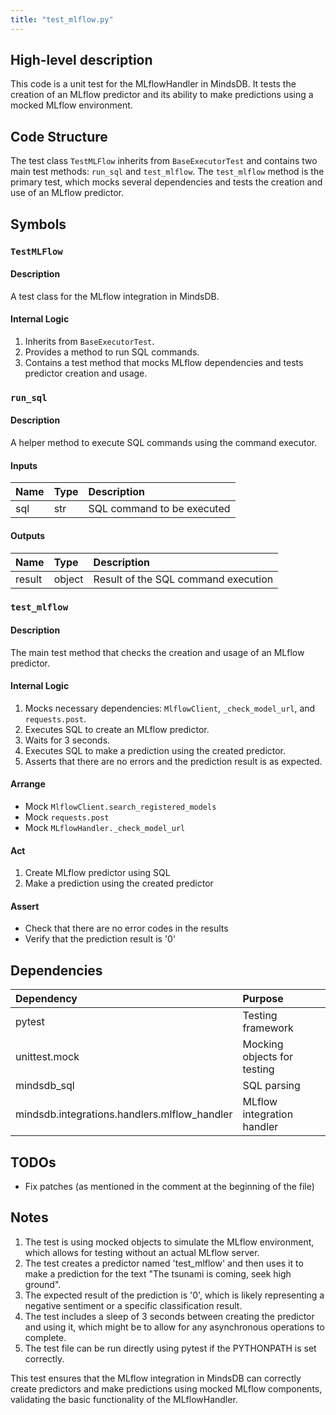 ```yaml
---
title: "test_mlflow.py"
---
```


## High-level description
This code is a unit test for the MLflowHandler in MindsDB. It tests the creation of an MLflow predictor and its ability to make predictions using a mocked MLflow environment.

## Code Structure
The test class `TestMLFlow` inherits from `BaseExecutorTest` and contains two main test methods: `run_sql` and `test_mlflow`. The `test_mlflow` method is the primary test, which mocks several dependencies and tests the creation and use of an MLflow predictor.

## Symbols

### `TestMLFlow`
#### Description
A test class for the MLflow integration in MindsDB.

#### Internal Logic
1. Inherits from `BaseExecutorTest`.
2. Provides a method to run SQL commands.
3. Contains a test method that mocks MLflow dependencies and tests predictor creation and usage.

### `run_sql`
#### Description
A helper method to execute SQL commands using the command executor.

#### Inputs
| Name | Type | Description |
|:-----|:-----|:------------|
| sql | str | SQL command to be executed |

#### Outputs
| Name | Type | Description |
|:-----|:-----|:------------|
| result | object | Result of the SQL command execution |

### `test_mlflow`
#### Description
The main test method that checks the creation and usage of an MLflow predictor.

#### Internal Logic
1. Mocks necessary dependencies: `MlflowClient`, `_check_model_url`, and `requests.post`.
2. Executes SQL to create an MLflow predictor.
3. Waits for 3 seconds.
4. Executes SQL to make a prediction using the created predictor.
5. Asserts that there are no errors and the prediction result is as expected.

#### Arrange
- Mock `MlflowClient.search_registered_models`
- Mock `requests.post`
- Mock `MLflowHandler._check_model_url`

#### Act
1. Create MLflow predictor using SQL
2. Make a prediction using the created predictor

#### Assert
- Check that there are no error codes in the results
- Verify that the prediction result is '0'

## Dependencies
| Dependency | Purpose |
|:-----------|:--------|
| pytest | Testing framework |
| unittest.mock | Mocking objects for testing |
| mindsdb_sql | SQL parsing |
| mindsdb.integrations.handlers.mlflow_handler | MLflow integration handler |

## TODOs
- Fix patches (as mentioned in the comment at the beginning of the file)

## Notes
1. The test is using mocked objects to simulate the MLflow environment, which allows for testing without an actual MLflow server.
2. The test creates a predictor named 'test_mlflow' and then uses it to make a prediction for the text "The tsunami is coming, seek high ground".
3. The expected result of the prediction is '0', which is likely representing a negative sentiment or a specific classification result.
4. The test includes a sleep of 3 seconds between creating the predictor and using it, which might be to allow for any asynchronous operations to complete.
5. The test file can be run directly using pytest if the PYTHONPATH is set correctly.

This test ensures that the MLflow integration in MindsDB can correctly create predictors and make predictions using mocked MLflow components, validating the basic functionality of the MLflowHandler.